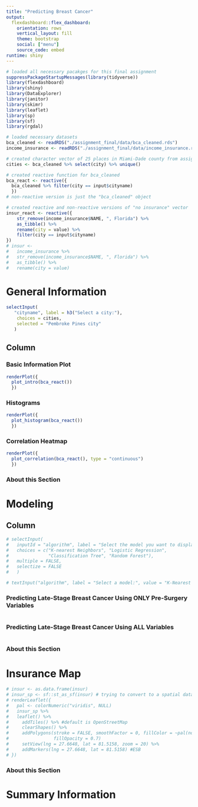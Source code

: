```yaml
---
title: "Predicting Breast Cancer"
output: 
  flexdashboard::flex_dashboard:
    orientation: rows
    vertical_layout: fill
    theme: bootstrap
    social: ["menu"]
    source_code: embed
runtime: shiny 
---
```


```r
# loaded all necessary pacakges for this final assignment
suppressPackageStartupMessages(library(tidyverse))
library(flexdashboard) 
library(shiny)
library(DataExplorer)
library(janitor)
library(skimr)
library(leaflet)
library(sp)
library(sf)
library(rgdal)

# loaded necessary datasets 
bca_cleaned <- readRDS("./assignment_final/data/bca_cleaned.rds")
income_insurance <- readRDS("./assignment_final/data/income_insurance.rds")

# created character vector of 25 places in Miami-Dade county from assignment 4
cities <- bca_cleaned %>% select(city) %>% unique()

# created reactive function for bca_cleaned
bca_react <- reactive({
  bca_cleaned %>% filter(city == input$cityname)
  })
# non-reactive version is just the "bca_cleaned" object

# created reactive and non-reactive versions of "no insurance" vector
insur_react <- reactive({
    str_remove(income_insurance$NAME, ", Florida") %>%
    as_tibble() %>%
    rename(city = value) %>%
    filter(city == input$cityname)
})
# insur <- 
#   income_insurance %>%
#   str_remove(income_insurance$NAME, ", Florida") %>%
#   as_tibble() %>%
#   rename(city = value)
```

General Information
================================

```r
selectInput(
   "cityname", label = h3("Select a city:"), 
    choices = cities, 
    selected = "Pembroke Pines city"
   )
```

Column {.tabset .tabset-fade}
--------------------------------
    
### Basic Information Plot 
    
```r
renderPlot({
  plot_intro(bca_react())
  })
```

### Histograms 

```r
renderPlot({
  plot_histogram(bca_react())
  })
```

### Correlation Heatmap 

```r
renderPlot({
  plot_correlation(bca_react(), type = "continuous")
  })
```

### About this Section

Modeling
================================

Column {.tabset .tabset-fade}
--------------------------------

```r
# selectInput(
#   inputId = "algorithm", label = "Select the model you want to display:", 
#   choices = c("K-nearest Neighbors", "Logistic Regression", 
#               "Classification Tree", "Random Forest"), 
#   multiple = FALSE, 
#   selectize = FALSE
#   )

# textInput("algorithm", label = "Select a model:", value = "K-Nearest Neighbors")
```

### Predicting Late-Stage Breast Cancer Using ONLY Pre-Surgery Variables

```r

```

### Predicting Late-Stage Breast Cancer Using ALL Variables

```r

```

### About this Section

Insurance Map
================================

```r
# insur <- as.data.frame(insur)
# insur_sp <- sf::st_as_sf(insur) # trying to convert to a spatial dataframe but it's not working...
# renderLeaflet({
#   pal <- colorNumeric("viridis", NULL)
#   insur_sp %>%
#   leaflet() %>%
#     addTiles() %>% #default is OpenStreetMap
#     clearShapes() %>%
#     addPolygons(stroke = FALSE, smoothFactor = 0, fillColor = ~pal(no_insurance), 
#                 fillOpacity = 0.7)
#     setView(lng = 27.6648, lat = 81.5158, zoom = 20) %>% 
#     addMarkers(lng = 27.6648, lat = 81.5158) #ESB
# })
```

### About this Section

Summary Information
=================================

```r


```




